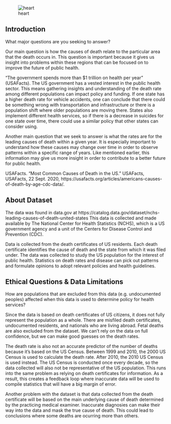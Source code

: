 ![heart](https://images.pexels.com/photos/4386467/pexels-photo-4386467.jpeg?auto=compress&cs=tinysrgb&w=1260&h=750&dpr=1)

## Introduction

What major questions are you seeking to answer? 

Our main question is how the causes of death relate to the particular area that the death occurs in. This question is important because it gives us insight into problems within these regions that can be focused on to improve the future of public health.

"The government spends more than $1 trillion on health per year" (USAFacts). The US government has a vested interest in the public health sector. This means gathering insights and understanding of the death rate among different populations can impact policy and funding. If one state has a higher death rate for vehicle accidents, one can conclude that there could be something wrong with transportation and infrastructure or there is a population shift where older populations are moving there. States also implement different health services, so if there is a decrease in suicides for one state over time, there could use a similar policy that other states can consider using.

Another main question that we seek to answer is what the rates are for the leading causes of death within a given year. It is especially important to understand how these causes may change over time in order to observe patterns within a specific range of years. Like mentioned earlier, this information may give us more insight in order to contribute to a better future for public health.

USAFacts. “Most Common Causes of Death in the US.” USAFacts, USAFacts, 22 Sept. 2020, https://usafacts.org/articles/americans-causes-of-death-by-age-cdc-data/.

## About Dataset

The data was found in data.gov at https://catalog.data.gov/dataset/nchs-leading-causes-of-death-united-states
This data is collected and made available by The National Center for Health Statistics (NCHS), which is a US government agency and a unit of the Centers for Disease Control and Prevention (CDC).

Data is collected from the death certificates of US residents. Each death certificate identifies the cause of death and the state from which it was filed under. The data was collected to study the US population for the interest of public health. Statistics on death rates and disease can pick out patterns and formulate opinions to adopt relevant policies and health guidelines.


## Ethical Questions & Data Limitations

How are populations that are excluded from this data (e.g. undocumented peoples) affected when this data is used to determine policy for health services?

  Since the data is based on death certificates of US citizens, it does not fully represent the population as a whole. There are misfiled death certificates, undocumented residents, and nationals who are living abroad. Fetal deaths are also excluded from the dataset. We can't rely on the data on full confidence, but we can make good guesses on the death rates.

  The death rate is also not an accurate predictor of the number of deaths because it's based on the US Census. Between 1999 and 2010, the 2000 US Census is used to calculate the death rate. After 2010, the 2010 US Census is used instead. The US Census is conducted once every decade, so the data collected will also not be representative of the US population. This runs into the same problem as relying on death certificates for information. As a result, this creates a feedback loop where inaccurate data will be used to compile statistics that will have a big margin of error.

  Another problem with the dataset is that data collected from the death certificate will be based on the main underlying cause of death determined by the practicing medical examiner. Inaccurate diagnosies can make their way into the data and mask the true cause of death. This could lead to conclusions where some deaths are ocurring more than others.
